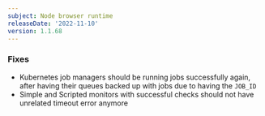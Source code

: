 ```yaml
---
subject: Node browser runtime
releaseDate: '2022-11-10'
version: 1.1.68
---
```


### Fixes

* Kubernetes job managers should be running jobs successfully again, after having their queues backed up with jobs due to having the `JOB_ID`
* Simple and Scripted monitors with successful checks should not have unrelated timeout error anymore
